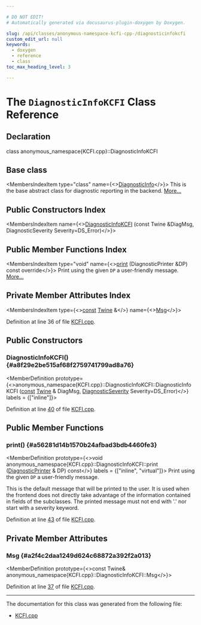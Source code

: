 ```yaml
---

# DO NOT EDIT!
# Automatically generated via docusaurus-plugin-doxygen by Doxygen.

slug: /api/classes/anonymous-namespace-kcfi-cpp-/diagnosticinfokcfi
custom_edit_url: null
keywords:
  - doxygen
  - reference
  - class
toc_max_heading_level: 3

---
```





# The `DiagnosticInfoKCFI` Class Reference

<DoxygenPage pluginConfig={pluginConfig}>



## Declaration

<CodeBlock>class anonymous_namespace{KCFI.cpp}::DiagnosticInfoKCFI</CodeBlock>

## Base class

<MembersIndex>

<MembersIndexItem
  type="class"
  name={<><a href="/docs/api/classes/llvm/diagnosticinfo">DiagnosticInfo</a></>}>
This is the base abstract class for diagnostic reporting in the backend. <a href="/docs/api/classes/llvm/diagnosticinfo/#details">More...</a>
</MembersIndexItem>

</MembersIndex>

## Public Constructors Index

<MembersIndex>

<MembersIndexItem
  name={<><a href="#a8f29e2be515af68f2759741799ad8a76">DiagnosticInfoKCFI</a> (const Twine &amp;DiagMsg, DiagnosticSeverity Severity=DS&#95;Error)</>}>
</MembersIndexItem>

</MembersIndex>

## Public Member Functions Index

<MembersIndex>

<MembersIndexItem
  type="void"
  name={<><a href="#a56281d14b1570b24afbad3bdb4460fe3">print</a> (DiagnosticPrinter &amp;DP) const override</>}>
Print using the given <code>DP</code> a user-friendly message. <a href="#a56281d14b1570b24afbad3bdb4460fe3">More...</a>
</MembersIndexItem>

</MembersIndex>

## Private Member Attributes Index

<MembersIndex>

<MembersIndexItem
  type={<><a href="/docs/api/files/lib/lib/target/lib/target/aarch64/aarch64promoteconstant-cpp/#a90f8350fecae261c25be85d38b451bff">const</a> <a href="/docs/api/classes/llvm/twine">Twine</a> &amp;</>}
  name={<><a href="#a2f4c2daa1249d624c68872a392f2a013">Msg</a></>}>
</MembersIndexItem>

</MembersIndex>


Definition at line 36 of file <a href="/docs/api/files/lib/lib/transforms/lib/transforms/instrumentation/kcfi-cpp">KCFI.cpp</a>.

<SectionDefinition>

## Public Constructors

### DiagnosticInfoKCFI() {#a8f29e2be515af68f2759741799ad8a76}

<MemberDefinition
  prototype={<>anonymous&#95;namespace&#123;KCFI.cpp&#125;::DiagnosticInfoKCFI::DiagnosticInfoKCFI (<a href="/docs/api/files/lib/lib/target/lib/target/aarch64/aarch64promoteconstant-cpp/#a90f8350fecae261c25be85d38b451bff">const</a> <a href="/docs/api/classes/llvm/twine">Twine</a> &amp; DiagMsg, <a href="/docs/api/namespaces/llvm/#abfcab32516704f11d146c757f402ad5c">DiagnosticSeverity</a> Severity=DS&#95;Error)</>}
  labels = {["inline"]}>

Definition at line <a href="/docs/api/files/lib/lib/transforms/lib/transforms/instrumentation/kcfi-cpp/#l00040">40</a> of file <a href="/docs/api/files/lib/lib/transforms/lib/transforms/instrumentation/kcfi-cpp">KCFI.cpp</a>.
</MemberDefinition>

</SectionDefinition>

<SectionDefinition>

## Public Member Functions

### print() {#a56281d14b1570b24afbad3bdb4460fe3}

<MemberDefinition
  prototype={<>void anonymous&#95;namespace&#123;KCFI.cpp&#125;::DiagnosticInfoKCFI::print (<a href="/docs/api/classes/llvm/diagnosticprinter">DiagnosticPrinter</a> &amp; DP) const</>}
  labels = {["inline", "virtual"]}>
Print using the given <code>DP</code> a user-friendly message.

This is the default message that will be printed to the user. It is used when the frontend does not directly take advantage of the information contained in fields of the subclasses. The printed message must not end with &#39;.&#39; nor start with a severity keyword.

Definition at line <a href="/docs/api/files/lib/lib/transforms/lib/transforms/instrumentation/kcfi-cpp/#l00043">43</a> of file <a href="/docs/api/files/lib/lib/transforms/lib/transforms/instrumentation/kcfi-cpp">KCFI.cpp</a>.
</MemberDefinition>

</SectionDefinition>

<SectionDefinition>

## Private Member Attributes

### Msg {#a2f4c2daa1249d624c68872a392f2a013}

<MemberDefinition
  prototype={<>const Twine&amp; anonymous&#95;namespace&#123;KCFI.cpp&#125;::DiagnosticInfoKCFI::Msg</>}>

Definition at line <a href="/docs/api/files/lib/lib/transforms/lib/transforms/instrumentation/kcfi-cpp/#l00037">37</a> of file <a href="/docs/api/files/lib/lib/transforms/lib/transforms/instrumentation/kcfi-cpp">KCFI.cpp</a>.
</MemberDefinition>

</SectionDefinition>

<hr/>

The documentation for this class was generated from the following file:

<ul>
<li><a href="/docs/api/files/lib/lib/transforms/lib/transforms/instrumentation/kcfi-cpp">KCFI.cpp</a></li>
</ul>

</DoxygenPage>
